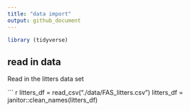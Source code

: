 ```yaml
---
title: "data import"
output: github_document
---
```


```r
library (tidyverse)
```

## read in data

Read in the litters data set

``` r

litters_df = read_csv("./data/FAS_litters.csv")
litters_df = janitor::clean_names(litters_df)

